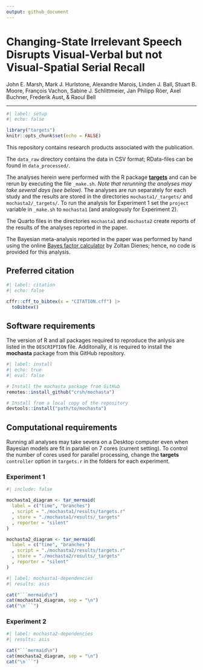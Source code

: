 ```yaml
---
output: github_document
---
```


# Changing-State Irrelevant Speech Disrupts Visual-Verbal but not Visual-Spatial Serial Recall

John E. Marsh, Mark J. Hurlstone, Alexandre Marois, Linden J. Ball, Stuart B. Moore, François Vachon, Sabine J. Schlittmeier, Jan Philipp Röer, Axel Buchner, Frederik Aust, & Raoul Bell

---

```r
#| label: setup
#| echo: false

library("targets")
knitr::opts_chunk$set(echo = FALSE)
```

This repository contains research products associated with the publication.

The `data_raw` directory contains the data in CSV format; RData-files can be found in `data_processed/`.

The analyses herein were performed with the R package [**targets**](https://cran.r-project.org/web/packages/targets/index.html) and can be rerun by executing the file `_make.sh`.
*Note that rerunning the analyses may take several days (see below).*
The analyses are run separately for each study and the results are stored in the directories `mochasta1/_targets/` and `mochasta2/_targets/`.
To run the analysis for Experiment 1 set the `project` variable in `_make.sh` to `mochasta1` (and analogously for Experiment 2).

The Quarto files in the directories `mochasta1` and `mochasta2` create reports of the results of the analyses reported in the paper.

The Bayesian meta-analysis reported in the paper was performed by hand using the online [Bayes factor calculator](https://users.sussex.ac.uk/~dienes/inference/Bayes.htm) by Zoltan Dienes; hence, no code is provided for this analysis.

## Preferred citation

```r
#| label: citation
#| echo: false

cffr::cff_to_bibtex(x = "CITATION.cff") |>
  toBibtex()
```

## Software requirements

The version of R and all packages required to reproduce the anlysis are listed in the `DESCRIPTION` file.
Additonally, it is required to install the **mochasta** package from this GitHub repository.

```r
#| label: install
#| echo: true
#| eval: false

# Install the mochasta package from GitHub
remotes::install_github("crsh/mochasta")

# Install from a local copy of the repository
devtools::install("path/to/mochasta")
```


## Computational requirements

Running all analyses may take severa on a Desktop computer even when Bayesian models are fit in parallel on 7 cores (current setting).
To control the number of cores used for parallel processing, change the **targets** `controller` option in `targets.r` in the folders for each experiment. 

### Experiment 1

```r
#| include: false

mochasta1_diagram <- tar_mermaid(
  label = c("time", "branches")
  , script = "./mochasta1/results/targets.r"
  , store = "./mochasta1/results/_targets"
  , reporter = "silent"
)

mochasta2_diagram <- tar_mermaid(
  label = c("time", "branches")
  , script = "./mochasta2/results/targets.r"
  , store = "./mochasta2/results/_targets"
  , reporter = "silent"
)
```

```r
#| label: mochasta1-dependencies
#| results: asis

cat("```mermaid\n")
cat(mochasta1_diagram, sep = "\n")
cat("\n```")
```

### Experiment 2

```r
#| label: mochasta2-dependencies
#| results: asis

cat("```mermaid\n")
cat(mochasta2_diagram, sep = "\n")
cat("\n```")
```
